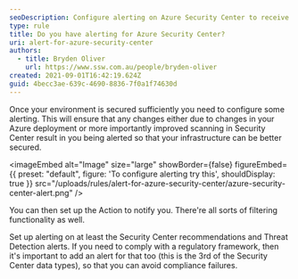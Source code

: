 ```yaml
---
seoDescription: Configure alerting on Azure Security Center to receive notifications of changes and potential security threats, ensuring your infrastructure remains secure
type: rule
title: Do you have alerting for Azure Security Center?
uri: alert-for-azure-security-center
authors:
  - title: Bryden Oliver
    url: https://www.ssw.com.au/people/bryden-oliver
created: 2021-09-01T16:42:19.624Z
guid: 4becc3ae-639c-4690-8836-7f0a1f74630d
---
```


Once your environment is secured sufficiently you need to configure some alerting.
This will ensure that any changes either due to changes in your Azure deployment or more importantly improved scanning in Security Center result in you being alerted so that your infrastructure can be better secured.

<imageEmbed
  alt="Image"
  size="large"
  showBorder={false}
  figureEmbed={{
    preset: "default",
    figure: 'To configure alerting try this',
    shouldDisplay: true
  }}
  src="/uploads/rules/alert-for-azure-security-center/azure-security-center-alert.png"
/>

You can then set up the Action to notify you. There're all sorts of filtering functionality as well.

Set up alerting on at least the Security Center recommendations and Threat Detection alerts. If you need to comply with a regulatory framework, then it's important to add an alert for that too (this is the 3rd of the Security Center data types), so that you can avoid compliance failures.
